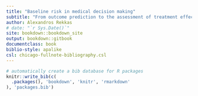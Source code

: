 ```yaml
--- 
title: "Baseline risk in medical decision making"
subtitle: "From outcome prediction to the assessment of treatment effect heterogeneity"
author: Alexandros Rekkas
# date: "`r Sys.Date()`"
site: bookdown::bookdown_site
output: bookdown::gitbook
documentclass: book
biblio-style: apalike
csl: chicago-fullnote-bibliography.csl
---
```



```r
# automatically create a bib database for R packages
knitr::write_bib(c(
  .packages(), 'bookdown', 'knitr', 'rmarkdown'
), 'packages.bib')
```
